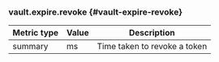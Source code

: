 ### vault.expire.revoke {#vault-expire-revoke}

Metric type | Value | Description
----------- | ----- | -----------
summary     | ms    | Time taken to revoke a token
